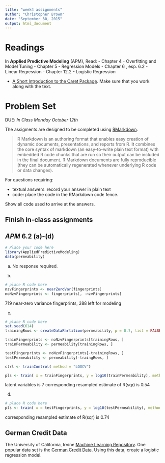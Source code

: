 ```yaml
---
title: "week4 assignments"
author: "Christopher Brown"
date: "September 30, 2015"
output: html_document
---
```


# Readings

In **Applied Predictive Modeling** (APM), Read:
- Chapter 4 - Overfitting and Model Tuning
- Chapter 5 - Regression Models
- Chapter 6 , esp. 6.2 - Linear Regression
- Chapter 12.2 - Logistic Regression 

- [A Short Introduction to the Caret Package](https://cran.r-project.org/web/packages/caret/vignettes/caret.pdf). Make sure that you work along with the text.   
  


# Problem Set 

DUE: *In Class Monday October 12th*

The assigments are designed to be completed using [RMarkdown](http://rmarkdown.rstudio.com/). 

> R Markdown is an authoring format that enables easy creation of dynamic 
> documents, presentations, and reports from R. It combines the core syntax of
> markdown (an easy-to-write plain text format) with embedded R code chunks that
> are run so their output can be included in the final document. R Markdown
> documents are fully reproducible (they can be automatically regenerated 
> whenever underlying R code or data changes).


For questions requiring: 

- textual answers: record your answer in plain text
- code: place the code in the RMarkdown code fence. 

Show all code used to arrive at the answers.


## Finish in-class assignments


## ***APM*** 6.2 (a)-(d)

```r
# Place your code here
library(AppliedPredictiveModeling)
data(permeability)
```

(a) No response required.

(b)   

```r
# place R code here
nzvFingerprints <- nearZeroVar(fingerprints)
noNzvFingerprints <- fingerprints[, -nzvFingerprints]
```

719 near-zero variance fingerprints, 388 left for modeling

(c)
```r
# place R code here
set.seed(614)
trainingRows <- createDataPartition(permeability, p = 0.7, list = FALSE)

trainFingerprints <- noNzvFingerprints[trainingRows, ]
trainPermeability <- permeability[trainingRows, ]

testFingerprints <- noNzvFingerprints[-trainingRows, ]
testPermeability <- permeability[-traingRows, ]

ctrl <- trainControl( method = "LGOCV")

pls <- train( x = trainFingerprints, y = log10(trainPermeability), method = "pls", tuneGrid = expand.grid(ncomp = 1 : 15), trControl = ctrl)
```

latent variables is 7
corresponding resampled estimate of R(sqr) is 0.54

(d) 
```r
# place R code here
pls <- train( x = testFingerprints, y = log10(testPermeability), method = "pls", tuneGrid = expand.grid(ncomp = 1 : 15), trControl = ctrl)
```

corresponding resampled estimate of R(sqr) is 0.74

## German Credit Data ## 

The University of California, Irvine [Machine Learning Repository](https://archive.ics.uci.edu/ml/index.html). One popular data set is the [German Credit Data](https://archive.ics.uci.edu/ml/datasets/Statlog+%28German+Credit+Data). Using this data, create a logistic regression model. 





